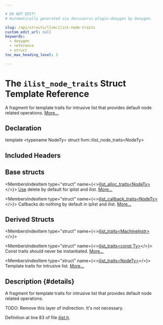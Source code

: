 ```yaml
---

# DO NOT EDIT!
# Automatically generated via docusaurus-plugin-doxygen by Doxygen.

slug: /api/structs/llvm/ilist-node-traits
custom_edit_url: null
keywords:
  - doxygen
  - reference
  - struct
toc_max_heading_level: 3

---
```





# The `ilist_node_traits` Struct Template Reference

<DoxygenPage pluginConfig={pluginConfig}>

A fragment for template traits for intrusive list that provides default node related operations. <a href="#details">More...</a>

## Declaration

<CodeBlock>template &lt;typename NodeTy&gt;
struct llvm::ilist_node_traits&lt;NodeTy&gt;</CodeBlock>

## Included Headers

<IncludesList>
<IncludesListItem
  filePath="llvm/ADT/ilist.h"
  permalink="/docs/api/files/include/include/llvm/include/llvm/adt/ilist-h"
  isLocal="true" />
</IncludesList>

## Base structs

<MembersIndex>

<MembersIndexItem
  type="struct"
  name={<><a href="/docs/api/structs/llvm/ilist-alloc-traits">ilist&#95;alloc&#95;traits&lt;NodeTy&gt;</a></>}>
<a href="/docs/api/classes/llvm/use">Use</a> delete by default for iplist and ilist. <a href="/docs/api/structs/llvm/ilist-alloc-traits/#details">More...</a>
</MembersIndexItem>

<MembersIndexItem
  type="struct"
  name={<><a href="/docs/api/structs/llvm/ilist-callback-traits">ilist&#95;callback&#95;traits&lt;NodeTy&gt;</a></>}>
Callbacks do nothing by default in iplist and ilist. <a href="/docs/api/structs/llvm/ilist-callback-traits/#details">More...</a>
</MembersIndexItem>

</MembersIndex>

## Derived Structs

<MembersIndex>

<MembersIndexItem
  type="struct"
  name={<><a href="/docs/api/structs/llvm/ilist-traits-58bb2936e8a6e4674ffe4f47907d64dc">ilist&#95;traits&lt;MachineInstr&gt;</a></>}>
</MembersIndexItem>

<MembersIndexItem
  type="struct"
  name={<><a href="/docs/api/structs/llvm/ilist-traits-dcfad25c22925fed02bb2b6a45cf5223">ilist&#95;traits&lt;const Ty&gt;</a></>}>
Const traits should never be instantiated. <a href="/docs/api/structs/llvm/ilist-traits-dcfad25c22925fed02bb2b6a45cf5223/#details">More...</a>
</MembersIndexItem>

<MembersIndexItem
  type="struct"
  name={<><a href="/docs/api/structs/llvm/ilist-traits">ilist&#95;traits&lt;NodeTy&gt;</a></>}>
Template traits for intrusive list. <a href="/docs/api/structs/llvm/ilist-traits/#details">More...</a>
</MembersIndexItem>

</MembersIndex>

## Description {#details}

A fragment for template traits for intrusive list that provides default node related operations.

TODO: Remove this layer of indirection. It&#39;s not necessary.

Definition at line 83 of file <a href="/docs/api/files/include/include/llvm/include/llvm/adt/ilist-h">ilist.h</a>.

</DoxygenPage>
